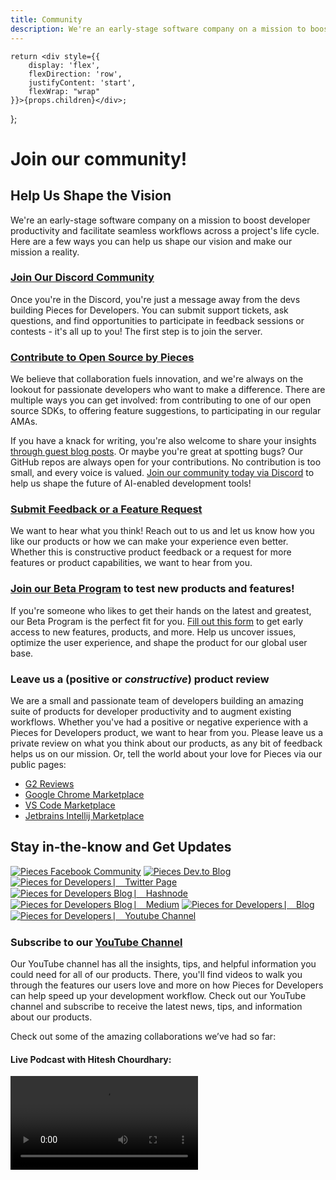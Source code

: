 ```yaml
---
title: Community
description: We're an early-stage software company on a mission to boost developer productivity and facilitate seamless workflows across a project's life cycle. Here are a few ways you can help us shape our vision!
---
```



    return <div style={{
        display: 'flex',
        flexDirection: 'row',
        justifyContent: 'start',
        flexWrap: "wrap"
    }}>{props.children}</div>;
};

# Join our community!

## Help Us Shape the Vision
We're an early-stage software company on a mission to boost developer productivity and facilitate seamless workflows across a project's life cycle. Here are a few ways you can help us shape our vision and make our mission a reality.

### <a target="_blank" href="https://discord.gg/getpieces">Join Our Discord Community</a>
Once you're in the Discord, you're just a message away from the devs building Pieces for Developers. You can submit support tickets, ask questions, and find opportunities to participate in feedback sessions or contests - it's all up to you! The first step is to join the server.

### <a target="_blank" href="https://github.com/pieces-app/opensource">Contribute to Open Source by Pieces</a>
We believe that collaboration fuels innovation, and we're always on the lookout for passionate developers who want to make a difference. There are multiple ways you can get involved: from contributing to one of our open source SDKs, to offering feature suggestions, to participating in our regular AMAs.

If you have a knack for writing, you're also welcome to share your insights [through guest blog posts](https://code.pieces.app/content-partner). Or maybe you're great at spotting bugs? Our GitHub repos are always open for your contributions. No contribution is too small, and every voice is valued. [Join our community today via Discord](https://discord.gg/getpieces) to help us shape the future of AI-enabled development tools!

### <a target="_blank" href={pieces_app.links.external.forms.feedback}>Submit Feedback or a Feature Request</a>
We want to hear what you think! Reach out to us and let us know how you like our products or how we can make your experience even better. Whether this is constructive product feedback or a request for more features or product capabilities, we want to hear from you.

### <a target="_blank" href={pieces_app.links.external.forms.join_beta}>Join our Beta Program</a> to test new products and features!
If you're someone who likes to get their hands on the latest and greatest, our Beta Program is the perfect fit for you. <a target="_blank" href={pieces_app.links.external.forms.join_beta}>Fill out this form</a> to get early access to new features, products, and more. Help us uncover issues, optimize the user experience, and shape the product for our global user base.

### Leave us a (positive or _constructive_) product review
We are a small and passionate team of developers building an amazing suite of products for developer productivity and to augment existing workflows. Whether you've had a positive or negative experience with a Pieces for Developers product, we want to hear from you. Please leave us a private review on what you think about our products, as any bit of feedback helps us on our mission. Or, tell the world about your love for Pieces via our public pages:
- [G2 Reviews](https://www.g2.com/products/pieces-for-developers/reviews#reviews)
- [Google Chrome Marketplace](https://chrome.google.com/webstore/detail/pieces-save-code-snippets/igbgibhbfonhmjlechmeefimncpekepm)
- [VS Code Marketplace](https://marketplace.visualstudio.com/items?itemName=MeshIntelligentTechnologiesInc.pieces-vscode)
- [Jetbrains Intellij Marketplace](https://plugins.jetbrains.com/plugin/17328-pieces--save-search-share--reuse-code-snippets)

## Stay in-the-know and Get Updates
<GridFlexRow>
    <a target="_blank" href="https://facebook.com/getpieces"><Image style={{ marginTop: "0px", marginBottom: "0px" }} src="https://storage.googleapis.com/pieces_static_resources/vs_code_marketplace/GRAPHICS/COMMUNITY_LOGOS_BLURRED/FACEBOOK_BLURRED" alt="Pieces Facebook Community" /></a>
    <a target="_blank" href="https://dev.to/get_pieces/" ><Image style={{ marginTop: "0px", marginBottom: "0px" }} src="https://storage.googleapis.com/pieces_static_resources/vs_code_marketplace/GRAPHICS/COMMUNITY_LOGOS_BLURRED/DEV_TO_BLURRED" alt="Pieces Dev.to Blog" /></a>
    <a target="_blank" href="https://twitter.com/getpieces" ><Image style={{ marginTop: "0px", marginBottom: "0px" }} src="https://storage.googleapis.com/pieces_static_resources/vs_code_marketplace/GRAPHICS/COMMUNITY_LOGOS_BLURRED/TWITTER_BLURRED" alt="Pieces for Developers ⎸ Twitter Page" /></a>
    <a target="_blank" href="https://pieces.hashnode.dev/" ><Image style={{ marginTop: "0px", marginBottom: "0px" }} src="https://storage.googleapis.com/pieces_static_resources/vs_code_marketplace/GRAPHICS/COMMUNITY_LOGOS_BLURRED/HASHNODE_BLURRED" alt="Pieces for Developers Blog ⎸ Hashnode" /></a>
    <a target="_blank" href="https://pieces.medium.com/" ><Image style={{ marginTop: "0px", marginBottom: "0px" }} src="https://storage.googleapis.com/pieces_static_resources/vs_code_marketplace/GRAPHICS/COMMUNITY_LOGOS_BLURRED/MEDIUM_BLURRED" alt="Pieces for Developers Blog ⎸ Medium" /></a>
    <a target="_blank" href="https://code.pieces.app/blog" ><Image style={{ marginTop: "0px", marginBottom: "0px" }} src="https://storage.googleapis.com/pieces_static_resources/vs_code_marketplace/GRAPHICS/COMMUNITY_LOGOS_BLURRED/PIECES_BLURRED" alt="Pieces for Developers ⎸ Blog" /></a>
    <a target="_blank" href="https://www.youtube.com/@getpieces" ><Image style={{ marginTop: "0px", marginBottom: "0px" }} src="https://storage.googleapis.com/pieces_static_resources/vs_code_marketplace/GRAPHICS/COMMUNITY_LOGOS_BLURRED/YOUTUBE_BLURRED" alt="Pieces for Developers ⎸ Youtube Channel" /></a>
</GridFlexRow>

### Subscribe to our <a target="_blank" href={pieces_app.links.videos.youtube_channel}>YouTube Channel</a>
Our YouTube channel has all the insights, tips, and helpful information you could need for all of our products. There, you'll find videos to walk you through the features our users love and more on how Pieces for Developers can help speed up your development workflow. Check out our YouTube channel and subscribe to receive the latest news, tips, and information about our products.

Check out some of the amazing collaborations we’ve had so far:

#### Live Podcast with Hitesh Chourdhary:
<Video src="https://www.youtube.com/embed/JKdthKIBG1g?si=d7nB8-MYiUiHDa70" />

#### Coding Tools with @thedeveloperadam:
- [https://www.youtube.com/shorts/oVJD10B-IL0](https://www.youtube.com/shorts/oVJD10B-IL0)

#### Extracting Code from Screenshots with Varun Mayya:
<Video src="https://www.youtube.com/embed/sQYBoyhozDs?si=2ZasPln1_GLRJLDd" />

#### AI Collaboration with Ania Kubow:
- [https://www.youtube.com/shorts/myDDWsdeV6I](https://www.youtube.com/shorts/myDDWsdeV6I)

### Subscribe to <a target="_blank" href="https://getpieces.typeform.com/newsletter">The Pieces Post Newsletter</a>
We release updates 3-4 (or more) times a month across all of our products. That's a lot to keep up with! With each release comes an in-depth release note detailing new features, bug fixes, and product announcements. Stay in-the-know by subscribing to our newsletter for product updates, power tips, and broader AI trends in the software development industry.

### Engage with us on <a target="_blank" href={pieces_app.links.socials.twitter}>Twitter</a> & <a href={pieces_app.links.socials.linkedin}>LinkedIn</a>
We post the latest on Pieces for Developers and topics buzzing around the technology community on our socials. Follow us for power tips, useful technical content, the occasional funny meme, or just to say “hi”. We'd love to engage with you!

## Beyond the Product
### Learn something new and check out our <a href={pieces_app.links.website.blog}>Blog of Technical Content & Tutorials</a>
We have published 100+ articles on our blog and other developer blog sites like Medium, Hashnode, and Dev.to. We have the best technical content for you to learn from or reference in your projects. We cover content across all types of technical material, like which frameworks to use and when, tips and tricks, how-tos, programming language guides, Open Source information, and more.

### [Buy us a Coffee](https://www.buymeacoffee.com/getpieces)
We’re working hard every day to build amazing experiences for developers that boost productivity and help you write better code, faster. Our suite of products are still 100% free–if you enjoy Pieces, we’d love some coffee to keep us going!
